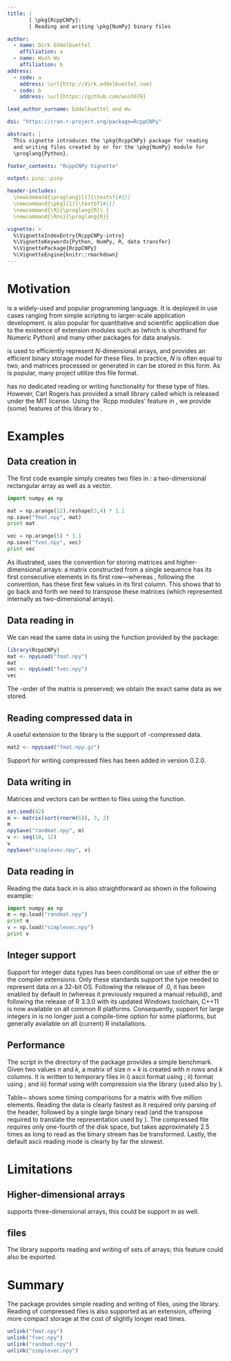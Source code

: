 ```yaml
---
title: |
       | \pkg{RcppCNPy}: 
       | Reading and writing \pkg{NumPy} binary files

author:
  - name: Dirk Eddelbuettel  
    affiliation: a
  - name: Wush Wu
    affiliation: b
address:
  - code: a
    address: \url{http://dirk.eddelbuettel.com}
  - code: b
    address: \url{https://github.com/wush978}

lead_author_surname: Eddelbuettel and Wu

doi: "https://cran.r-project.org/package=RcppCNPy"

abstract: |
  This vignette introduces the \pkg{RcppCNPy} package for reading
  and writing files created by or for the \pkg{NumPy} module for
  \proglang{Python}.

footer_contents: "RcppCNPy Vignette"

output: pinp::pinp

header-includes:
  \newcommand{\proglang}[1]{\textsf{#1}}
  \newcommand{\pkg}[1]{\textbf{#1}}
  \newcommand{\R}{\proglang{R}\ } 
  \newcommand{\Rns}{\proglang{R}} 

vignette: >
  %\VignetteIndexEntry{RcppCNPy-intro}
  %\VignetteKeywords{Python, NumPy, R, data transfer}
  %\VignettePackage{RcppCNPy}
  %\VignetteEngine{knitr::rmarkdown}
---
```


# Motivation

\proglang{Python}\footnote{\url{http://www.python.org}} is a widely-used
and popular programming language. It is deployed in use cases ranging from simple
scripting to larger-scale application development. \proglang{Python} is also popular
for quantitative and scientific application due to the existence of extension
modules such as \pkg{NumPy}\footnote{\url{http://numpy.scipy.org/}} (which is
shorthand for Numeric Python) and many other packages for data analysis.

\pkg{NumPy} is used to efficiently represent $N$-dimensional arrays,
and provides an efficient binary storage model for these files.  In
practice, $N$ is often equal to two, and matrices processed or
generated in \proglang{Python} can be stored in this form. As
\pkg{NumPy} is popular, many project utilize this file format.

\R has no dedicated reading or writing functionality for these type of files.
However, Carl Rogers has provided a small \proglang{Cpp} library called
\pkg{cnpy}\footnote{\url{https://github.com/rogersce/cnpy}} which is released
under the MIT license. Using the `Rcpp modules' feature in
\pkg{Rcpp} \shortcites{CRAN:Rcpp} \citep{JSS:Rcpp,Eddelbuettel:2013:Rcpp,CRAN:Rcpp}, we provide
(some) features of this library to \Rns.

# Examples

## Data creation in \proglang{Python}

The first code example simply creates two files in \proglang{Python}: a
two-dimensional rectangular array as well as a vector.

```python
import numpy as np

mat = np.arange(12).reshape(3,4) * 1.1
np.save("fmat.npy", mat)
print mat

vec = np.arange(5) * 1.1
np.save("fvec.npy", vec)
print vec
``` 

As illustrated, \proglang{Python} uses the \proglang{Fortran} convention for storing
matrices and higher-dimensional arrays: a matrix constructed from a single
sequence has its first consecutive elements in its first row---whereas \Rns,
following the \proglang{C} convention, has these first few values in its first
column. This shows that to go back and forth we need to transpose these
matrices (which represented internally as two-dimensional arrays).

## Data reading in \R

We can read the same data in \R using the \code{npyLoad()} function provided
by the \pkg{RcppCNPy} package:

```r
library(RcppCNPy)
mat <- npyLoad("fmat.npy")
mat
vec <- npyLoad("fvec.npy")
vec
```

The \proglang{Fortran}-order of the matrix is preserved; we obtain the exact
same data as we stored.

## Reading compressed data in \R

A useful extension to the \pkg{cnpy} library is the support of
\pkg{gzip}-compressed data.

```r
mat2 <- npyLoad("fmat.npy.gz")
``` 

Support for writing compressed files has been added in version 0.2.0.

## Data writing in \R

Matrices and vectors can be written to files using the \code{npySave()}
function.

```r
set.seed(42)
m <- matrix(sort(rnorm(6)), 3, 2)
m
npySave("randmat.npy", m)
v <- seq(10, 12)
v
npySave("simplevec.npy", v)
```

## Data reading in \proglang{Python}

Reading the data back in \proglang{Python} is also straightforward as shown in
the following example:

```python
import numpy as np  
m = np.load("randmat.npy")
print m
v = np.load("simplevec.npy")
print v
```

## Integer support

Support for integer data types has been conditional on use of either
the \code{-std=c++0x} or the \code{-std=c++11} compiler extensions.
Only these standards support the \code{long long int} type needed to
represent \code{int64} data on a 32-bit OS.  Following the release of
\R 3.1.0, it has been enabled by default in \pkg{RcppCNPy} (whereas it
previously required a manual rebuild), and following the release of R
3.3.0 with its updated Windows toolchain, C++11 is now available on
all common R platforms. Consequently, support for large integers in
\pkg{RcppCNPy} is no longer just a compile-time option for some
platforms, but generally available on all (current) R installations.


## Performance

The \R script \code{timing} in the \code{demo/} directory of the package
\pkg{RcppCNPy} provides a simple benchmark.  Given two values $n$ and $k$, a
matrix of size $n \times k$ is created with $n$ rows and $k$ columns. It is
written to temporary files in
i) ascii format using \code{write.table()};
ii) \code{NumPy} format using \code{npySave()}; and
iii) \code{NumPy} format using \code{npySave()} with compression via
the \code{zlib} library (used also by \code{gzip}).

Table~\ref{tab:benchmark} shows some timing comparisons for a matrix with
five million elements.  Reading the \code{npy} data is clearly fastest as it
required only parsing of the header, followed by a single large binary read
(and the transpose required to translate the representation used by \Rns). The
compressed file requires only one-fourth of the disk space, but takes
approximately 2.5 times as long to read as the binary stream has be
transformed.  Lastly, the default ascii reading mode is clearly by far the
slowest.

\begin{table}[bt]
  \begin{center}
    \begin{small}
      \begin{tabular}{rrr}
        \toprule
        {\bf Access method \phantom{X}} & {\bf Time in sec.} & {\bf Relative to best} \\
        \cmidrule(r){1-3}
     \code{npyLoad(pyfile)}   &    0.074 &  1.000  \\
   \code{npyLoad(pygzfile)}   &    0.190 &  2.568 \\
 \code{read.table(}txtfile)   &    4.189 & 56.608 \\
        \bottomrule
      \end{tabular}
    \end{small}
    \caption{Performance comparison of data reads using a matrix of size
      $10^5 \times 50$. File size are 39.7mb for ascii, 40.0mb for npy and
      10.8mb for npy.gz. Ten replications were performed, and total times
      are shown. R 3.3.1 was used on a laptop with an SSD disk. }
    \label{tab:benchmark}
  \end{center}
\end{table}


# Limitations

## Higher-dimensional arrays

\pkg{Rcpp} supports three-dimensional arrays, this could be support in
\pkg{RcppCNPy} as well.

## \code{npz} files

The \pkg{cnpy} library supports reading and writing of sets of arrays; this
feature could also be exported.

# Summary

The \pkg{RcppCNPy} package provides simple reading and writing of
\pkg{NumPy} files, using the \pkg{cnpy} library. Reading of compressed
files is also supported as an extension, offering more compact storage
at the cost of slightly longer read times.

```r
unlink("fmat.npy")
unlink("fvec.npy")
unlink("randmat.npy")
unlink("simplevec.npy")
```

\begin{thebibliography}{}

\bibitem[\protect\citeauthoryear{Eddelbuettel}{Eddelbuettel}{2013}]{Eddelbuettel:2013:Rcpp}
Eddelbuettel, D. (2013).
\newblock {\em Seamless R and C++ Integration with Rcpp}.
\newblock Use R! New York: Springer.

\bibitem[\protect\citeauthoryear{Eddelbuettel and Fran\c{c}ois}{Eddelbuettel
  and Fran\c{c}ois}{2011}]{JSS:Rcpp}
Eddelbuettel, D. and R.~Fran\c{c}ois (2011).
\newblock {Rcpp}: Seamless {R} and {C++} integration.
\newblock {\em Journal of Statistical Software\/}~{\em 40\/}(8), 1--18.

\bibitem[\protect\citeauthoryear{Eddelbuettel, Fran\c{c}ois, Allaire, Ushey,
  Kou, Russel, Chambers, and Bates}{Eddelbuettel et~al.}{2017}]{CRAN:Rcpp}
Eddelbuettel, D., R.~Fran\c{c}ois, J.~Allaire, K.~Ushey, Q.~Kou, N.~Russel,
  J.~Chambers, and D.~Bates (2017).
\newblock {\em {Rcpp}: Seamless {R} and {C++} Integration}.
\newblock R package version 0.12.12.

\end{thebibliography}
